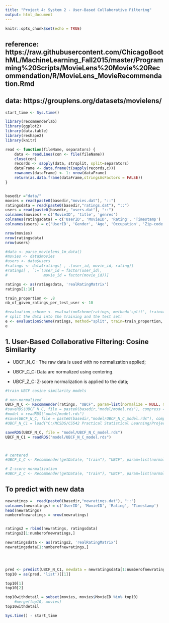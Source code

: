 ```yaml
---
title: "Project 4: System 2 - User-Based Collaborative Filtering"
output: html_document
---
```


```r
knitr::opts_chunk$set(echo = TRUE)
```

## reference: https://raw.githubusercontent.com/ChicagoBoothML/MachineLearning_Fall2015/master/Programming%20Scripts/MovieLens%20Movie%20Recommendation/R/MovieLens_MovieRecommendation.Rmd
## data: https://grouplens.org/datasets/movielens/

```r
start_time <- Sys.time()

library(recommenderlab)
library(ggplot2)
library(data.table)
library(reshape2)
library(knitr)

```


```r
read <- function(fileName, separators) {
    data <- readLines(con <- file(fileName))
    close(con)
    records <- sapply(data, strsplit, split=separators)
    dataFrame <- data.frame(t(sapply(records,c)))
    rownames(dataFrame) <- 1: nrow(dataFrame)
    return(as.data.frame(dataFrame,stringsAsFactors = FALSE))
}


basedir ="data/"
movies = read(paste0(basedir,"movies.dat"), "::")
ratingsdata = read(paste0(basedir,"ratings.dat"), "::")
users = read(paste0(basedir, "users.dat"), "::")
colnames(movies) = c('MovieID', 'title', 'genres')
colnames(ratingsdata) = c('UserID', 'MovieID', 'Rating', 'Timestamp')
colnames(users) = c('UserID', 'Gender', 'Age', 'Occupation', 'Zip-code')

```


```r
nrow(movies)
nrow(ratingsdata)
nrow(users)

```

```r
#data <- parse_movielens_1m_data()
#movies <- data$movies
#users <- data$users
#ratings <- data$ratings[ , .(user_id, movie_id, rating)]
#ratings[ , `:=`(user_id = factor(user_id),
#                movie_id = factor(movie_id))]

ratings <- as(ratingsdata, 'realRatingMatrix')
ratings[1:10]

```

```r
train_proportion <- .8
nb_of_given_ratings_per_test_user <- 10

#evaluation_scheme <- evaluationScheme(ratings, method='split', train=train_proportion, k=1, given=nb_of_given_ratings_per_test_user)
# split the data into the training and the test set:
e <- evaluationScheme(ratings, method="split", train=train_proportion, given=15, goodRating=0)
e
```


## 1. User-Based Collaborative Filtering: Cosine Similarity
- UBCF_N_C : The raw data is used with no normalization applied;

- UBCF_C_C: Data are normalized using centering.

- UBCF_Z_C: Z-score normalization is applied to the data;

```r
#train UBCF cosine similarity models

# non-normalized
UBCF_N_C <- Recommender(ratings, "UBCF", param=list(normalize = NULL, method="Cosine"))
#saveRDS(UBCF_N_C, file = paste0(basedir,"model/model.rds"), compress = FALSE)
#model = readRDS("model/model.rds")
#save(UBCF_N_C, file = paste0(basedir,"model/UBCF_N_C_model.rds"), compress = FALSE)
#UBCF_N_C1 = load("C:/MCSDS/CS542 Practical Statistical Learning/Project4/data/model/UBCF_N_C_model.rds")

saveRDS(UBCF_N_C, file = "model/UBCF_N_C_model.rds")
UBCF_N_C1 = readRDS("model/UBCF_N_C_model.rds")



# centered
#UBCF_C_C <- Recommender(getData(e, "train"), "UBCF", param=list(normalize = "center",method="Cosine"))

# Z-score normalization
#UBCF_Z_C <- Recommender(getData(e, "train"), "UBCF", param=list(normalize = "Z-score",method="Cosine"))

```

## To predict with new data
```r
newratings =  read(paste0(basedir,"newratings.dat"), "::")
colnames(newratings) = c('UserID', 'MovieID', 'Rating', 'Timestamp')
head(newratings)
numberofnewratings = nrow(newratings)


ratings2 = rbind(newratings, ratingsdata)
ratings2[1:numberofnewratings,]
```


```r

newratingsdata <- as(ratings2, 'realRatingMatrix')
newratingsdata[1:numberofnewratings,]




pred <- predict(UBCF_N_C1, newdata = newratingsdata[1:numberofnewratings,], n = 10)
top10 = as(pred, 'list')[[1]]

top10[1]
top10[2]

top10withdetail = subset(movies, movies$MovieID %in% top10)
    #merge(top10, movies)
top10withdetail

```




```r
Sys.time() - start_time
```

